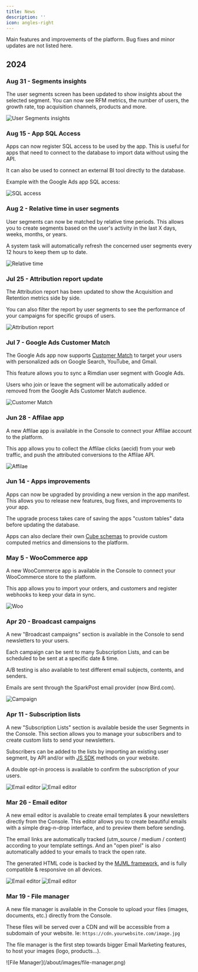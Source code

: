 ```yaml
---
title: News
description: ''
icon: angles-right
---
```

Main features and improvements of the platform. Bug fixes and minor updates are not listed here.

## 2024
### Aug 31 - Segments insights

The user segments screen has been updated to show insights about the selected segment. You can now see RFM metrics, the number of users, the growth rate, top acquisition channels, products and more.

![User Segments insights](/about/images/segments-insights.png)

### Aug 15 - App SQL Access

Apps can now register SQL access to be used by the app. This is useful for apps that need to connect to the database to import data without using the API.

It can also be used to connect an external BI tool directly to the database.

Example with the Google Ads app SQL access:

![SQL access](/about/images/googleads-sql-access.png)


### Aug 2 - Relative time in user segments

User segments can now be matched by relative time periods. This allows you to create segments based on the user's activity in the last X days, weeks, months, or years.

A system task will automatically refresh the concerned user segments every 12 hours to keep them up to date.

![Relative time](/about/images/segment-relative-time.png)


### Jul 25 - Attribution report update

The Attribution report has been updated to show the Acquisition and Retention metrics side by side.

You can also filter the report by user segments to see the performance of your campaigns for specific groups of users.

![Attribution report](/about/images/attribution-report.png)

### Jul 7 - Google Ads Customer Match

The Google Ads app now supports [Customer Match](https://support.google.com/google-ads/answer/6379332?hl=en) to target your users with personalized ads on Google Search, YouTube, and Gmail.

This feature allows you to sync a Rimdian user segment with Google Ads.

Users who join or leave the segment will be automatically added or removed from the Google Ads Customer Match audience.

![Customer Match](/about/images/googleads-app.png)

### Jun 28 - Affilae app

A new Affilae app is available in the Console to connect your Affilae account to the platform.

This app allows you to collect the Affilae clicks (aecid) from your web traffic, and push the attributed conversions to the Affilae API.

![Affilae](/about/images/affilae-app.png)

### Jun 14 - Apps improvements

Apps can now be upgraded by providing a new version in the app manifest. This allows you to release new features, bug fixes, and improvements to your app.

The upgrade process takes care of saving the apps "custom tables" data before updating the database.

Apps can also declare their own [Cube schemas](/apps-development/cube-schemas) to provide custom computed metrics and dimensions to the platform.

### May 5 - WooCommerce app

A new WooCommerce app is available in the Console to connect your WooCommerce store to the platform.

This app allows you to import your orders, and customers and register webhooks to keep your data in sync.

![Woo](/about/images/woo-app.png)

### Apr 20 - Broadcast campaigns

A new "Broadcast campaigns" section is available in the Console to send newsletters to your users.

Each campaign can be sent to many Subscription Lists, and can be scheduled to be sent at a specific date & time.

A/B testing is also available to test different email subjects, contents, and senders.

Emails are sent through the SparkPost email provider (now Bird.com).

![Campaign](/about/images/broadcast-campaign.png)

### Apr 11 - Subscription lists

A new "Subscription Lists" section is available beside the user Segments in the Console. This section allows you to manage your subscribers and to create custom lists to send your newsletters.

Subscribers can be added to the lists by importing an existing user segment, by API and/or with [JS SDK](/integration/javascript-sdk) methods on your website.

A double opt-in process is available to confirm the subscription of your users.

![Email editor](/about/images/subscription-list.png)
![Email editor](/about/images/import-segment-to-list.png)


### Mar 26 - Email editor

A new email editor is available to create email templates & your newsletters directly from the Console. This editor allows you to create beautiful emails with a simple drag-n-drop interface, and to preview them before sending.

The email links are automatically tracked (utm_source / medium / content) according to your template settings. And an "open pixel" is also automatically added to your emails to track the open rate.

The generated HTML code is backed by the [MJML framework](https://mjml.io/), and is fully compatible & responsive on all devices.

![Email editor](/about/images/email-editor.png)
![Email editor](/about/images/email-template.png)

### Mar 19 - File manager

A new file manager is available in the Console to upload your files (images, documents, etc.) directly from the Console.

<Tip>These files will be served over a CDN and will be accessible from a subdomain of your website. Ie: `https://cdn.yourwebsite.com/image.jpg`</Tip>

The file manager is the first step towards bigger Email Marketing features, to host your images (logo, products...).

<Frame caption="File Manager">
![File Manager](/about/images/file-manager.png)
</Frame>
